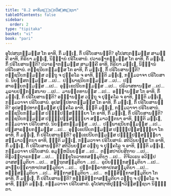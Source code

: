```yaml
---
title: "8.2 ອາທິມຊ຺ຌນ຺ຕວິສ຺ສຊ຺ຊນາ"
tableOfContents: false
sidebar:
  order: 2
type: "tipitaka"
basket: "vi"
book: "pari"
---
```



<DynamicBreadcrumb />

<Division number="333" book="pari">

<Paragraph number="1594" book="pari">
ອຸໂປສຖກມ຺ມສ຺ສ ໂກ ອາທິ, ກິໍ ມຊ຺ເຌ, ກິໍ ປຣິໂຍສານນ຺ຕິ? ອຸໂປສຖກມ຺ມສ຺ສ ສາມຄ຺ຄີ ອາທິ, ກິຣິຍາ ມຊ຺ເຌ, ນິຏ຺ຐານໍ ປຣິໂຍສານໍ.
</Paragraph>

<Paragraph number="1595" book="pari">
ປວາຣຓາກມ຺ມສ຺ສ ໂກ ອາທິ, ກິໍ ມຊ຺ເຌ, ກິໍ ປຣິໂຍສານນ຺ຕິ? ປວາຣຓາກມ຺ມສ຺ສ ສາມຄ຺ຄີ ອາທິ, ກິຣິຍາ ມຊ຺ເຌ, ນິຏ຺ຐານໍ ປຣິໂຍສານໍ.
</Paragraph>

<Paragraph number="1596" book="pari">
ຕຊ຺ຊນີຍກມ຺ມສ຺ສ ໂກ ອາທິ, ກິໍ ມຊ຺ເຌ, ກິໍ ປຣິໂຍສານນ຺ຕິ? ຕຊ຺ຊນີຍກມ຺ມສ຺ສ ວຕ຺ຖຸ ຈ ປຸຄ຺ຄໂລ ຈ ອາທິ, ຎຕ຺ຕິ ມຊ຺ເຌ, ກມ຺ມວາຈາ ປຣິໂຍສານໍ.
</Paragraph>

<Paragraph number="1597" book="pari">
ນິຍສ຺ສກມ຺ມສ຺ສ …ເປ…  ປພ຺ພາຊນີຍກມ຺ມສ຺ສ …ເປ…  ປຏິສາຣຓີຍກມ຺ມສ຺ສ …ເປ…  ອຸກ຺ເຂປນີຍກມ຺ມສ຺ສ …ເປ…  ປຣິວາສທານສ຺ສ …ເປ…  ມູລາຍປຏິກສ຺ສນາຍ …ເປ…  ມານຕ຺ຕທານສ຺ສ …ເປ…  ອພ຺ຠານສ຺ສ ໂກ ອາທິ, ກິໍ ມຊ຺ເຌ, ກິໍ ປຣິໂຍສານນ຺ຕິ? ອພ຺ຠານສ຺ສ ວຕ຺ຖຸ ຈ ປຸຄ຺ຄໂລ ຈ ອາທິ, ຎຕ຺ຕິ ມຊ຺ເຌ, ກມ຺ມວາຈາ ປຣິໂຍສານໍ.
</Paragraph>

<Paragraph number="1598" book="pari">
ອຸປສມ຺ປທາກມ຺ມສ຺ສ ໂກ ອາທິ, ກິໍ ມຊ຺ເຌ, ກິໍ ປຣິໂຍສານນ຺ຕິ? ອຸປສມ຺ປທາກມ຺ມສ຺ສ ປຸຄ຺ຄໂລ ອາທິ, ຎຕ຺ຕິ ມຊ຺ເຌ, ກມ຺ມວາຈາ ປຣິໂຍສານໍ.
</Paragraph>

<Paragraph number="1599" book="pari">
ຕຊ຺ຊນີຍກມ຺ມສ຺ສ ປຏິປ຺ປສ຺ສທ຺ຘິຍາ ໂກ ອາທິ, ກິໍ ມຊ຺ເຌ, ກິໍ ປຣິໂຍສານນ຺ຕິ? ຕຊ຺ຊນີຍກມ຺ມສ຺ສ ປຏິປ຺ປສ຺ສທ຺ຘິຍາ ສມ຺ມາວຕ຺ຕນາ ອາທິ, ຎຕ຺ຕິ ມຊ຺ເຌ, ກມ຺ມວາຈາ ປຣິໂຍສານໍ.
</Paragraph>

<Paragraph number="1600" book="pari">
ນິຍສ຺ສກມ຺ມສ຺ສ …ເປ…  ປພ຺ພາຊນີຍກມ຺ມສ຺ສ …ເປ…  ປຏິສາຣຓີຍກມ຺ມສ຺ສ …ເປ…  ອຸກ຺ເຂປນີຍກມ຺ມສ຺ສ ປຏິປ຺ປສ຺ສທ຺ຘິຍາ ໂກ ອາທິ, ກິໍ ມຊ຺ເຌ, ກິໍ ປຣິໂຍສານນ຺ຕິ? ອຸກ຺ເຂປນີຍກມ຺ມສ຺ສ ປຏິປ຺ປສ຺ສທ຺ຘິຍາ ສມ຺ມາວຕ຺ຕນາ ອາທິ, ຎຕ຺ຕິ ມຊ຺ເຌ, ກມ຺ມວາຈາ ປຣິໂຍສານໍ.
</Paragraph>

<Paragraph number="1601" book="pari">
ສຕິວິນຍສ຺ສ ໂກ ອາທິ, ກິໍ ມຊ຺ເຌ, ກິໍ ປຣິໂຍສານນ຺ຕິ? ສຕິວິນຍສ຺ສ ວຕ຺ຖຸ ຈ ປຸຄ຺ຄໂລ ຈ ອາທິ, ຎຕ຺ຕິ ມຊ຺ເຌ, ກມ຺ມວາຈາ ປຣິໂຍສານໍ.
</Paragraph>

<Paragraph number="1602" book="pari">
ອມູຬ຺ຫວິນຍສ຺ສ …ເປ…  ຕສ຺ສປາປິຍສິກາຍ …ເປ…  ຕິຓວຕ຺ຖາຣກສ຺ສ …ເປ…  ຠິກ຺ຂຸໂນວາທກສມ຺ມຸຕິຍາ …ເປ…  ຕິຈີວເຣນ ອວິປ຺ປວາສສມ຺ມຸຕິຍາ …ເປ…  ສນ຺ຖຕສມ຺ມຸຕິຍາ …ເປ…  ຣູປິຍຉຑ຺ຑກສມ຺ມຸຕິຍາ …ເປ…  ສາຏິຍຄ຺ຄາຫາປກສມ຺ມຸຕິຍາ …ເປ…  ປຕ຺ຕຄ຺ຄາຫາປກສມ຺ມຸຕິຍາ …ເປ…  ທຓ຺ຑສມ຺ມຸຕິຍາ …ເປ…  ສິກ຺ກາສມ຺ມຸຕິຍາ …ເປ…  ທຓ຺ຑສິກ຺ກາສມ຺ມຸຕິຍາ ໂກ ອາທິ, ກິໍ ມຊ຺ເຌ, ກິໍ ປຣິໂຍສານນ຺ຕິ? ທຓ຺ຑສິກ຺ກາສມ຺ມຸຕິຍາ ວຕ຺ຖຸ ຈ ປຸຄ຺ຄໂລ ຈ ອາທິ, ຎຕ຺ຕິ ມຊ຺ເຌ, ກມ຺ມວາຈາ ປຣິໂຍສານໍ.

</Paragraph>
</Division>

<Paragraph number="1603" type="center" book="pari">
ອຸໂປສຖາທິປຸຈ຺ຉາວິສ຺ສຊ຺ຊນາ ນິຏ຺ຐິຕາ.
</Paragraph>